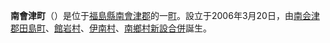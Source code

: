 {{日本町村|
自治體名=南會津|
町村=町|
圖像=[[File:Farm_village_Kabuki_stage_Omomo-no_Butai.JPG|240px]]|
圖像說明=[[大桃之舞台|大桃之舞台]]|
町村章=|
日文原名=南會津町|
平假名=みなみあいづまち|
羅馬字拼音=Minamiaizu-machi|
都道府縣=福島縣|
支廳=|
郡=南會津郡|
編號=07368-7|
面積=886.52|
邊界未定=|
人口=19,723|
統計時間=2007年7月25日|
自治體=[[下鄉町|下鄉町]]、[[檜枝岐村|檜枝岐村]]、[[只見町|只見町]]、<br />[[昭和村_(福島縣)|昭和村]]<br />[[栃木縣|栃木縣]]：[[那須鹽原市|那須鹽原市]]、[[日光市|日光市]]|
樹=|
花=|
鳥=|
其他象徵物=|
其他象徵=|
郵遞區號=967-0004|
所在地=南會津郡南会津町田島字後原甲3531番地1|
電話號碼=241-62-6200|
外部連結=http://www.minamiaizu.org|
經度=|
緯度=|
地圖=|
註記=
}}
'''南會津町'''（{{jpn|j=南会津町|hg=みなみあいづまち|rm=Minamiaizu machi|f=y}}）是位于[[福島縣|福島縣]][[南會津郡|南會津郡]]的一[[町|町]]。設立于2006年3月20日，由[[南会津郡|南会津郡]][[田島町|田島町]]、[[館岩村|館岩村]]、[[伊南村|伊南村]]、[[南鄉村_(福島縣)|南鄉村]][[市町村合併|新設合併]]誕生。

{{福島縣}}

{{Authority control}}
{{日本地理小作品}}